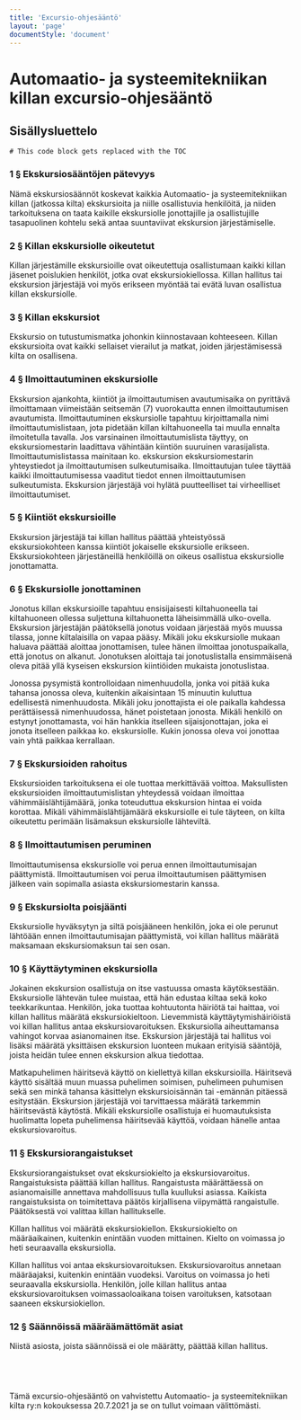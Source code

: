 ```yaml
---
title: 'Excursio-ohjesääntö'
layout: 'page'
documentStyle: 'document'
---
```


# Automaatio- ja systeemitekniikan killan excursio-ohjesääntö

## Sisällysluettelo

```toc
# This code block gets replaced with the TOC
```

### 1 § Ekskursiosääntöjen pätevyys

Nämä ekskursiosäännöt koskevat kaikkia Automaatio- ja systeemitekniikan killan (jatkossa kilta) ekskursioita ja niille osallistuvia henkilöitä, ja niiden tarkoituksena on taata kaikille ekskursiolle jonottajille ja osallistujille tasapuolinen kohtelu sekä antaa suuntaviivat ekskursion järjestämiselle.

### 2 § Killan ekskursiolle oikeutetut

Killan järjestämille ekskursioille ovat oikeutettuja osallistumaan kaikki killan jäsenet poislukien henkilöt, jotka ovat ekskursiokiellossa. Killan hallitus tai ekskursion järjestäjä voi myös erikseen myöntää tai evätä luvan osallistua killan ekskursiolle.

### 3 § Killan ekskursiot

Ekskursio on tutustumismatka johonkin kiinnostavaan kohteeseen. Killan ekskursioita ovat kaikki sellaiset vierailut ja matkat, joiden järjestämisessä kilta on osallisena.

### 4 § Ilmoittautuminen ekskursiolle

Ekskursion ajankohta, kiintiöt ja ilmoittautumisen avautumisaika on pyrittävä ilmoittamaan viimeistään seitsemän (7) vuorokautta ennen ilmoittautumisen avautumista. Ilmoittautuminen ekskursiolle tapahtuu kirjoittamalla nimi ilmoittautumislistaan, jota pidetään killan kiltahuoneella tai muulla ennalta ilmoitetulla tavalla. Jos varsinainen ilmoittautumislista täyttyy, on ekskursiomestarin laadittava vähintään kiintiön suuruinen varasijalista. Ilmoittautumislistassa mainitaan ko. ekskursion ekskursiomestarin yhteystiedot ja ilmoittautumisen sulkeutumisaika. Ilmoittautujan tulee täyttää kaikki ilmoittautumisessa vaaditut tiedot ennen ilmoittautumisen sulkeutumista. Ekskursion järjestäjä voi hylätä puutteelliset tai virheelliset ilmoittautumiset.

### 5 § Kiintiöt ekskursioille

Ekskursion järjestäjä tai killan hallitus päättää yhteistyössä ekskursiokohteen kanssa kiintiöt jokaiselle ekskursiolle erikseen. Ekskursiokohteen järjestäneillä henkilöillä on oikeus osallistua ekskursiolle jonottamatta.

### 6 § Ekskursiolle jonottaminen

Jonotus killan ekskursioille tapahtuu ensisijaisesti kiltahuoneella tai kiltahuoneen ollessa suljettuna kiltahuonetta läheisimmällä ulko-ovella. Ekskursion järjestäjän päätöksellä jonotus voidaan järjestää myös muussa tilassa, jonne kiltalaisilla on vapaa pääsy. Mikäli joku ekskursiolle mukaan haluava päättää aloittaa jonottamisen, tulee hänen ilmoittaa jonotuspaikalla, että jonotus on alkanut. Jonotuksen aloittaja tai jonotuslistalla ensimmäisenä oleva pitää yllä kyseisen ekskursion kiintiöiden mukaista jonotuslistaa.

Jonossa pysymistä kontrolloidaan nimenhuudolla, jonka voi pitää kuka tahansa jonossa oleva, kuitenkin aikaisintaan 15 minuutin kuluttua edellisestä nimenhuudosta. Mikäli joku jonottajista ei ole paikalla kahdessa perättäisessä nimenhuudossa, hänet poistetaan jonosta. Mikäli henkilö on estynyt jonottamasta, voi hän hankkia itselleen sijaisjonottajan, joka ei jonota itselleen paikkaa ko. ekskursiolle. Kukin jonossa oleva voi jonottaa vain yhtä paikkaa kerrallaan.

### 7 § Ekskursioiden rahoitus

Ekskursioiden tarkoituksena ei ole tuottaa merkittävää voittoa. Maksullisten ekskursioiden ilmoittautumislistan yhteydessä voidaan ilmoittaa vähimmäislähtijämäärä, jonka toteuduttua ekskursion hintaa ei voida korottaa. Mikäli vähimmäislähtijämäärä ekskursiolle ei tule täyteen, on kilta oikeutettu perimään lisämaksun ekskursiolle lähteviltä.

### 8 § Ilmoittautumisen peruminen

Ilmoittautumisensa ekskursiolle voi perua ennen ilmoittautumisajan päättymistä. Ilmoittautumisen voi perua ilmoittautumisen päättymisen jälkeen vain sopimalla asiasta ekskursiomestarin kanssa.

### 9 § Ekskursiolta poisjäänti

Ekskursiolle hyväksytyn ja siltä poisjääneen henkilön, joka ei ole perunut lähtöään ennen ilmoittautumisajan päättymistä, voi killan hallitus määrätä maksamaan ekskursiomaksun tai sen osan.

### 10 § Käyttäytyminen ekskursiolla

Jokainen ekskursion osallistuja on itse vastuussa omasta käytöksestään. Ekskursiolle lähtevän tulee muistaa, että hän edustaa kiltaa sekä koko teekkarikuntaa. Henkilön, joka tuottaa kohtuutonta häiriötä tai haittaa, voi killan hallitus määrätä ekskursiokieltoon. Lievemmistä käyttäytymishäiriöistä voi killan hallitus antaa ekskursiovaroituksen. Ekskursiolla aiheuttamansa vahingot korvaa asianomainen itse. Ekskursion järjestäjä tai hallitus voi lisäksi määrätä yksittäisen ekskursion luonteen mukaan erityisiä sääntöjä, joista heidän tulee ennen ekskursion alkua tiedottaa.

Matkapuhelimen häiritsevä käyttö on kiellettyä killan ekskursioilla. Häiritsevä käyttö sisältää muun muassa puhelimen soimisen, puhelimeen puhumisen sekä sen minkä tahansa käsittelyn ekskursioisännän tai -emännän pitäessä esitystään. Ekskursion järjestäjä voi tarvittaessa määrätä tarkemmin häiritsevästä käytöstä. Mikäli ekskursiolle osallistuja ei huomautuksista huolimatta lopeta puhelimensa häiritsevää käyttöä, voidaan hänelle antaa ekskursiovaroitus.

### 11 § Ekskursiorangaistukset

Ekskursiorangaistukset ovat ekskursiokielto ja ekskursiovaroitus. Rangaistuksista päättää killan hallitus. Rangaistusta määrättäessä on asianomaisille annettava mahdollisuus tulla kuulluksi asiassa. Kaikista rangaistuksista on toimitettava päätös kirjallisena viipymättä rangaistulle. Päätöksestä voi valittaa killan hallitukselle.

Killan hallitus voi määrätä ekskursiokiellon. Ekskursiokielto on määräaikainen, kuitenkin enintään vuoden mittainen. Kielto on voimassa jo heti seuraavalla ekskursiolla.

Killan hallitus voi antaa ekskursiovaroituksen. Ekskursiovaroitus annetaan määräajaksi, kuitenkin enintään vuodeksi. Varoitus on voimassa jo heti seuraavalla ekskursiolla. Henkilön, jolle killan hallitus antaa ekskursiovaroituksen voimassaoloaikana toisen varoituksen, katsotaan saaneen ekskursiokiellon.

### 12 § Säännöissä määräämättömät asiat

Niistä asiosta, joista säännöissä ei ole määrätty, päättää killan hallitus.

## <br/>

Tämä excursio-ohjesääntö on vahvistettu Automaatio- ja systeemitekniikan kilta ry:n kokouksessa 20.7.2021 ja se on tullut voimaan välittömästi.
